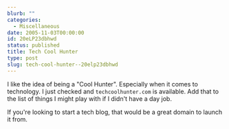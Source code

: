 ```yaml
---
blurb: ""
categories:
  - Miscellaneous
date: 2005-11-03T00:00:00
id: 20eLP23dbhwd
status: published
title: Tech Cool Hunter
type: post
slug: tech-cool-hunter--20elp23dbhwd
---
```


I like the idea of being a "Cool Hunter". Especially when it comes to technology. I just checked and `techcoolhunter.com` is available. Add that to the list of things I might play with if I didn't have a day job. 

If you're looking to start a tech blog, that would be a great domain to launch it from.